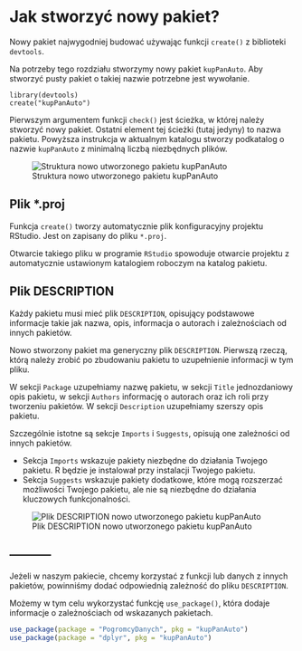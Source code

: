 # Jak stworzyć nowy pakiet?

Nowy pakiet najwygodniej budować używając funkcji `create()` z biblioteki `devtools`.

Na potrzeby tego rozdziału stworzymy nowy pakiet `kupPanAuto`. Aby stworzyć pusty pakiet o takiej nazwie potrzebne jest wywołanie.

```
library(devtools)
create("kupPanAuto")
```

Pierwszym argumentem funkcji `check()` jest ścieżka, w której należy stworzyć nowy pakiet. Ostatni element tej ścieżki (tutaj jedyny) to nazwa pakietu. Powyższa instrukcja w aktualnym katalogu stworzy podkatalog o nazwie `kupPanAuto` z minimalną liczbą niezbędnych plików.

![Struktura nowo utworzonego pakietu kupPanAuto](grafika/pakiet1.png)


## Plik *.proj

Funkcja `create()` tworzy automatycznie plik konfiguracyjny projektu RStudio. Jest on zapisany do pliku `*.proj`. 

Otwarcie takiego pliku w programie `RStudio` spowoduje otwarcie projektu z automatycznie ustawionym katalogiem roboczym na katalog pakietu.


## Plik DESCRIPTION

Każdy pakietu musi mieć plik `DESCRIPTION`, opisujący podstawowe informacje takie jak nazwa, opis, informacja o autorach i zależnościach od innych pakietów.

Nowo stworzony pakiet ma generyczny plik `DESCRIPTION`. 
Pierwszą rzeczą, którą należy zrobić po zbudowaniu pakietu to uzupełnienie informacji w tym pliku. 

W sekcji `Package` uzupełniamy nazwę pakietu, w sekcji `Title` jednozdaniowy opis pakietu, w sekcji `Authors` informację o autorach oraz ich roli przy tworzeniu pakietów. W sekcji `Description` uzupełniamy szerszy opis pakietu.

Szczególnie istotne są sekcje `Imports` i `Suggests`, opisują one zależności od innych pakietów. 

* Sekcja `Imports` wskazuje pakiety niezbędne do działania Twojego pakietu. R będzie je instalował przy instalacji Twojego pakietu.
* Sekcja `Suggests` wskazuje pakiety dodatkowe, które mogą rozszerzać możliwości Twojego pakietu, ale nie są niezbędne do działania kluczowych funkcjonalności.



![Plik DESCRIPTION nowo utworzonego pakietu kupPanAuto](grafika/pakiet2.png)

## -----------


Jeżeli w naszym pakiecie, chcemy korzystać z funkcji lub danych z innych pakietów, powinniśmy dodać odpowiednią zależność do pliku `DESCRIPTION`.

Możemy w tym celu wykorzystać funkcję `use_package()`, która dodaje informacje o zależnościach od wskazanych pakietach.

```r
use_package(package = "PogromcyDanych", pkg = "kupPanAuto")
use_package(package = "dplyr", pkg = "kupPanAuto")
```


